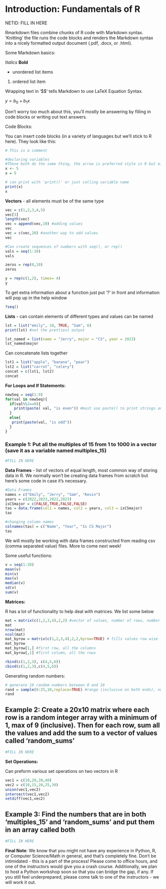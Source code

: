 
# Introduction: Fundamentals of R 


NETID: FILL IN HERE


Rmarkdown files combine chunks of R code with Markdown syntax. 'Knitting' the file runs the code blocks and renders the Markdown syntax into a nicely formatted output document (.pdf, .docx, or .html).

Some Markdown basics:

*Italics* **Bold**

* unordered list items
1. ordered list item

Wrapping text in '$\$' tells Markdown to use LaTeX Equation Syntax.

$y = b_{0} + b_{1} x$

Don't worry too much about this, you'll mostly be answering by filling in code blocks or writing out text answers.

Code Blocks: 

You can insert code blocks (in a variety of languages but we'll stick to R here). They look like this:
```r
# This is a comment

#declaring variables 
#These both do the same thing, the arrow is preferred style in R but either are acceptable
x <- 5 
x = 5
```

```r
# can print with 'print()' or just calling variable name
print(x)
x
```

**Vectors** - all elements must be of the same type
```r

vec = c(1,2,3,4,5)
vec[3]
length(vec)
vec = append(vec,10) #adding values
vec
vec = c(vec,20) #another way to add values
vec

#Can create sequences of numbers with seq(), or rep()
vals = seq(1:10)
vals

zeros = rep(0,10)
zeros

y = rep(c(1,2), times= 4)
y
```

To get extra information about a function just put '?' in front and information will pop up in the help window
```r
?seq()
```

**Lists** - can contain elements of different types and values can be named
```r
lst = list("emily", 10, TRUE, "Sam", 6)
print(lst) #not the prettiest output

lst_named = list(name = "Jerry", major = "CS", year = 2023)
lst_named$major
```

Can concatenate lists together
```r
lst1 = list("apple", "banana", "pear")
lst2 = list("carrot", "celery")
concat = c(lst1, lst2)
concat
```


**For Loops and If Statements:**
```r
newSeq = seq(1:9)
for(val in newSeq){
  if(val%%2==0){
    print(paste( val, "is even")) #must use paste() to print strings and variables in same line
  }
  else{
   print(paste(val, "is odd"))
  }
}
```


### Example 1: Put all the multiples of 15 from 1 to 1000 in a vector (save it as a variable named multiples_15)
```r
#FILL IN HERE
```

**Data Frames** - list of vectors of equal length, most common way of storing data in R. We normally won't be creating data frames from scratch but here's some code in case it's necessary. 
```r
#Data Frames
names = c("Emily", "Jerry", "Sam", "Kevin")
years = c(2022,2023,2022,2023)
isCSmajor = c(FALSE,TRUE,FALSE,FALSE)
tas = data.frame(col1 = names, col2 = years, col3 = isCSmajor)
tas
```
```r
#changing column names
colnames(tas) = c("Name", "Year", "Is CS Major")
tas
```

We will mostly be working with data frames constructed from reading csv (comma separated value) files. More to come next week!


Some useful functions:

```r
v = seq(1:20)
mean(v)
min(v)
max(v)
median(v)
sd(v)
sum(v)
```


**Matrices:**

R has a lot of functionality to help deal with matrices. We list some below
```r
mat = matrix(c(1,2,3,4),2,2) #vector of values, number of rows, number of columns
mat
nrow(mat)
ncol(mat)
mat_byrow = matrix(c(1,2,3,4),2,2,byrow=TRUE) # fills values row wise
mat_byrow
mat_byrow[1,] #first row, all the columns
mat_byrow[,1] #first column, all the rows
```
```r
rbind(c(1,2,3), c(4,5,6)) 
cbind(c(1,2,3),c(4,5,6))
```

Generating random numbers:

```r
# generate 10 random numbers between 0 and 10
rand = sample(0:25,10,replace=TRUE) #range (inclusive on both ends), number, replace?
rand
```



## Example 2: Create a 20x10 matrix where each row is a random integer array with a minimum of 1, max of 9 (inclusive). Then for each row, sum all the values and add the sum to a vector of values called 'random_sums'

```r
#FILL IN HERE
```



**Set Operations:**

Can preform various set operations on two vectors in R
```r
vec1 = c(10,20,30,40)
vec2 = c(10,15,20,25,30)
union(vec1,vec2)
intersect(vec1,vec2)
setdiff(vec1,vec2)
```

## Example 3: Find the numbers that are in both 'multiples_15' and 'random_sums' and put them in an array called both

```r
#FILL IN HERE
```


**Final Note**: We know that you might not have any experience in Python, R, or Computer Science/Math in general, and that's completely fine. Don't be intimidated - this is a part of the process! Please come to office hours, and one of the instructors would give you a crash course. Additionally, we plan to host a Python workshop soon so that you can bridge the gap, if any. If you still feel underprepared, please come talk to one of the instructors - we will work it out.
